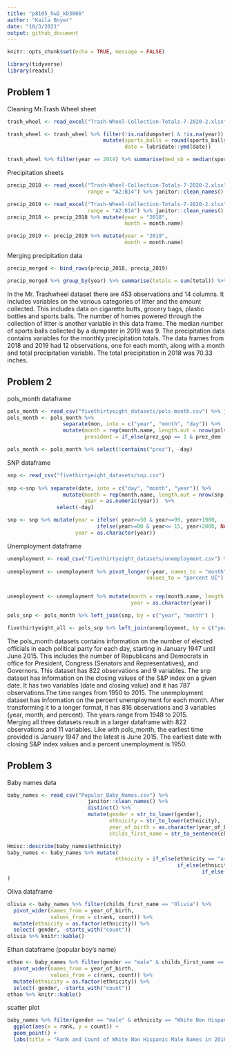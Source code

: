```yaml
---
title: "p8105_hw2_kb3066"
author: "Kaila Boyer"
date: "10/3/2021"
output: github_document
---
```


```r
knitr::opts_chunk$set(echo = TRUE, message = FALSE)
```

```r
library(tidyverse)
library(readxl)
```

## Problem 1
Cleaning Mr.Trash Wheel sheet
```r
trash_wheel <- read_excel("Trash-Wheel-Collection-Totals-7-2020-2.xlsx", sheet = 1, range = "A2:N535") %>% janitor::clean_names()

trash_wheel <- trash_wheel %>% filter(!is.na(dumpster) & !is.na(year)) %>% 
                               mutate(sports_balls = round(sports_balls), 
                                      date = lubridate::ymd(date))

trash_wheel %>% filter(year == 2019) %>% summarise(med_sb = median(sports_balls))
```

Precipitation sheets 
```r
precip_2018 <- read_excel("Trash-Wheel-Collection-Totals-7-2020-2.xlsx", sheet = 7, 
                          range = "A2:B14") %>% janitor::clean_names()

precip_2019 <- read_excel("Trash-Wheel-Collection-Totals-7-2020-2.xlsx", sheet = 6, 
                          range = "A2:B14") %>% janitor::clean_names()
precip_2018 <- precip_2018 %>% mutate(year = "2018", 
                                      month = month.name)

precip_2019 <- precip_2019 %>% mutate(year = "2019", 
                                      month = month.name)
```
Merging precipitation data 
```r
precip_merged <- bind_rows(precip_2018, precip_2019)

precip_merged %>% group_by(year) %>% summarise(totals = sum(total)) %>% knitr::kable()
```

In the Mr. Trashwheel dataset there are 453 observations and 14 columns. It includes variables on the various categories of litter and the amount collected. This includes data on cigarette butts, grocery bags, plastic bottles and sports balls. The number of homes powered through the collection of litter is another variable in this data frame. The median number of sports balls collected by a dumpster in 2019 was 9.
The precipitation data contains variables for the monthly precipitation totals. The data frames from 2018 and 2019 had 12 observations, one for each month, along with a month and total precipitation variable. The total precipitation in 2018 was 70.33 inches. 


## Problem 2 

pols_month dataframe 
```r
pols_month <- read_csv("fivethirtyeight_datasets/pols-month.csv") %>% janitor::clean_names()
pols_month <- pols_month %>% 
                  separate(mon, into = c("year", "month", "day")) %>% 
                  mutate(month = rep(month.name, length.out = nrow(pols_month)), 
                         president = if_else(prez_gop == 1 & prez_dem !=1, "Republican", "Democrat"))

pols_month <- pols_month %>% select(!contains("prez"), -day) 
```

SNP dataframe
```r
snp <- read_csv("fivethirtyeight_datasets/snp.csv")
  
snp <-snp %>% separate(date, into = c("day", "month", "year")) %>% 
                  mutate(month = rep(month.name, length.out = nrow(snp)), 
                         year = as.numeric(year))  %>% 
                select(-day) 

snp <- snp %>% mutate(year = ifelse( year>=50 & year<=99, year+1900, 
                             ifelse(year>=00 & year<= 15, year+2000, NA)), 
                      year = as.character(year))
```

Unemployment dataframe
```r
unemployment <- read_csv("fivethirtyeight_datasets/unemployment.csv") %>% janitor::clean_names()
 
unemployment <- unemployment %>% pivot_longer(-year, names_to = "month", 
                                             values_to = "percent UE") %>% janitor::clean_names()


unemployment <- unemployment %>% mutate(month = rep(month.name, length.out = nrow(unemployment)), 
                                        year = as.character(year)) 
```

```r
pols_snp <- pols_month %>% left_join(snp, by = c("year", "month") )

fivethirtyeight_all <- pols_snp %>% left_join(unemployment, by = c("year", "month"))
```

The pols_month datasets contains information on the number of elected officials in each political party for each day, starting in January 1947 until June 2015. This includes the number of Republicans and Democrats in office for President, Congress (Senators and Representatives), and Governors. This dataset has 822 observations and 9 variables.
The snp dataset has information on the closing values of the S&P index on a given date. It has two variables (date and closing value) and it has 787 observations.The time ranges from 1950 to 2015. 
The unemployment dataset has information on the percent unemployment for each month. After transforming it to a longer format, it has 816 observations and 3 variables (year, month, and percent). The years range from 1948 to 2015.  
Merging all three datasets result in a larger dataframe with 822 observations and 11 variables. Like with pols_month, the earliest time provided is January 1947 and the latest is June 2015. The earliest date with closing S&P index values and a percent unemployment is 1950.

## Problem 3 

Baby names data 
```r
baby_names <- read_csv("Popular_Baby_Names.csv") %>% 
                          janitor::clean_names() %>% 
                          distinct() %>% 
                          mutate(gender = str_to_lower(gender), 
                                 ethnicity = str_to_lower(ethnicity), 
                                 year_of_birth = as.character(year_of_birth), 
                                 childs_first_name = str_to_sentence(childs_first_name)) 

Hmisc::describe(baby_names$ethnicity)
baby_names <- baby_names %>% mutate(
                                   ethnicity = if_else(ethnicity == "asian and paci" | ethnicity == "asian and pacific islander", "Asian and Pacific Islander", 
                                                       if_else(ethnicity == "black non hisp" | ethnicity == "black non hispanic", "Black Non Hispanic", 
                                                               if_else(ethnicity == "white non hispanic" | ethnicity == "white non hisp", "White Non Hispanic", "Hispanic")))
)
```
Oliva dataframe 
```r
olivia <- baby_names %>% filter(childs_first_name == "Olivia") %>% 
  pivot_wider(names_from = year_of_birth, 
              values_from = c(rank, count)) %>% 
  mutate(ethnicity = as.factor(ethnicity)) %>% 
  select(-gender, -starts_with("count"))
olivia %>% knitr::kable()
```

Ethan dataframe (popular boy's name)
```r
ethan <- baby_names %>% filter(gender == "male" & childs_first_name == "Ethan") %>% 
  pivot_wider(names_from = year_of_birth, 
              values_from = c(rank, count)) %>% 
  mutate(ethnicity = as.factor(ethnicity)) %>% 
  select(-gender, -starts_with("count"))
ethan %>% knitr::kable()
```

scatter plot
```r
baby_names %>% filter(gender == "male" & ethnicity == "White Non Hispanic" & year_of_birth == 2016) %>% 
  ggplot(aes(x = rank, y = count)) + 
  geom_point() + 
  labs(title = "Rank and Count of White Non Hispanic Male Names in 2016")
```



